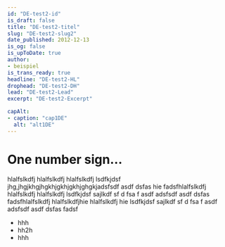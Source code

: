 ```yaml
---
id: "DE-test2-id"
is_draft: false
title: "DE-test2-titel"
slug: "DE-test2-slug2"
date_published: 2012-12-13
is_og: false
is_upToDate: true
author: 
- beispiel
is_trans_ready: true
headline: "DE-test2-HL"
drophead: "DE-test2-DH"
lead: "DE-test2-Lead"
excerpt: "DE-test2-Excerpt"

capAlt:
- caption: "cap1DE"
  alt: "alt1DE"
---
```



# One number sign…

hlalfslkdfj hlalfslkdfj hlalfslkdfj lsdfkjdsf jhg,jhgjkhgjhgkhjgkhjgkhjghgkjadsfsdf asdf dsfas hie
fadsfhlalfslkdfj hlalfslkdfj hlalfslkdfj lsdfkjdsf sajlkdf sf d fsa f asdf adsfsdf asdf dsfas fadsfhlalfslkdfj hlalfslkdfjhie
 hlalfslkdfj hie 
lsdfkjdsf sajlkdf sf d fsa f asdf adsfsdf asdf dsfas fadsf

* hhh
* hh2h 
* hhh

<Slider items={[AAimg]} capAlt={frontmatter.capAlt} dataFile={[AAdata]} aspect="3/2" />